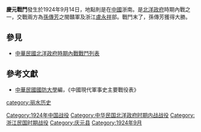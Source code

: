 {{vfd|hijciugf|date=2022/06/27}}
{{Infobox Military Conflict|
campaign=|
image=|
caption=|
conflict=慶元戰鬥|
date=1924年9月14日|
place=[[中國|中國]]浙南|
result=浙軍挫敗，孫傳芳繼續攻佔浙江各部|
combatant1=孫傳芳閩贛軍|
combatant2=浙軍盧永祥部| 
commander1=[[孫傳芳|孫傳芳]]|
commander2=[[盧永祥|盧永祥]]|
strength1=|
strength2=|
casualties1=|
casualties2=|
}}
'''慶元戰鬥'''發生於1924年9月14日，地點則是在[[中國|中國]]浙南。是[[北洋政府|北洋政府]]時期內戰之一，交戰兩方為[[孫傳芳|孫傳芳]]之閩贛軍及浙江[[盧永祥|盧永祥]]部。戰鬥末了，孫傳芳獲得大勝。
==參見==
*[[中華民國北洋政府時期內戰戰鬥列表|中華民國北洋政府時期內戰戰鬥列表]]
==參考文獻==
*[[中華民國|中華民國]][[國防大學_(臺灣)|國防大學]]編，《中國現代軍事史主要戰役表》

[[Category:1924年中国战役|Category:1924年中国战役]]
[[Category:中华民国北洋政府时期内战战役|Category:中华民国北洋政府时期内战战役]]
[[Category:浙江民国时期战役|Category:浙江民国时期战役]]
[[category:丽水历史|category:丽水历史]]
[[Category:庆元县|Category:庆元县]]
[[Category:1924年9月|Category:1924年9月]]